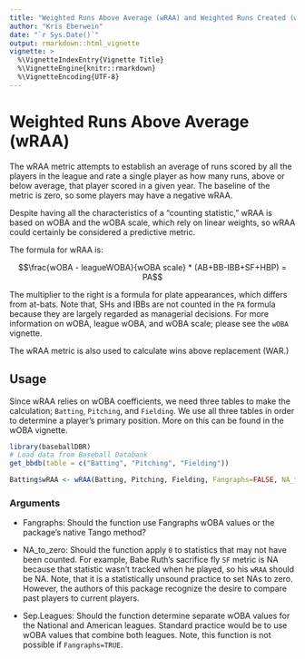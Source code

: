 ```yaml
---
title: "Weighted Runs Above Average (wRAA) and Weighted Runs Created (wRC)"
author: "Kris Eberwein"
date: "`r Sys.Date()`"
output: rmarkdown::html_vignette
vignette: >
  %\VignetteIndexEntry{Vignette Title}
  %\VignetteEngine{knitr::rmarkdown}
  %\VignetteEncoding{UTF-8}
---
```


# Weighted Runs Above Average (wRAA)

The wRAA metric attempts to establish an average of runs scored by all the players in the league and rate a single player as how many runs, above or below average, that player scored in a given year. The baseline of the metric is zero, so some players may have a negative wRAA.

Despite having all the characteristics of a "counting statistic," wRAA is based on wOBA and the wOBA scale, which rely on linear weights, so wRAA could certainly be considered a predictive metric.

The formula for wRAA is:

$$\frac{wOBA - leagueWOBA}{wOBA scale} * (AB+BB-IBB+SF+HBP) = PA$$

The multiplier to the right is a formula for plate appearances, which differs from at-bats. Note that, SHs and IBBs are not counted in the `PA` formula because they are largely regarded as managerial decisions. For more information on wOBA, league wOBA, and wOBA scale; please see the `wOBA` vignette.

The wRAA metric is also used to calculate wins above replacement (WAR.)

## Usage

Since wRAA relies on wOBA coefficients, we need three tables to make the calculation; `Batting`, `Pitching`, and `Fielding`. We use all three tables in order to determine a player's primary position. More on this can be found in the wOBA vignette.

```r
library(baseballDBR)
# Load data from Baseball Databank
get_bbdb(table = c("Batting", "Pitching", "Fielding"))

Batting$wRAA <- wRAA(Batting, Pitching, Fielding, Fangraphs=FALSE, NA_to_zero=TRUE, Sep.Leagues=FALSE)
```

### Arguments

* Fangraphs: Should the function use Fangraphs wOBA values or the package's native Tango method?

* NA_to_zero: Should the function apply `0` to statistics that may not have been counted. For example, Babe Ruth's sacrifice fly `SF` metric is NA because that statistic wasn't tracked when he played, so his `wRAA` should be NA. Note, that it is a statistically unsound practice to set NAs to zero. However, the authors of this package recognize the desire to compare past players to current players.

* Sep.Leagues: Should the function determine separate wOBA values for the National and American leagues. Standard practice would be to use wOBA values that combine both leagues. Note, this function is not possible if `Fangraphs=TRUE`.

